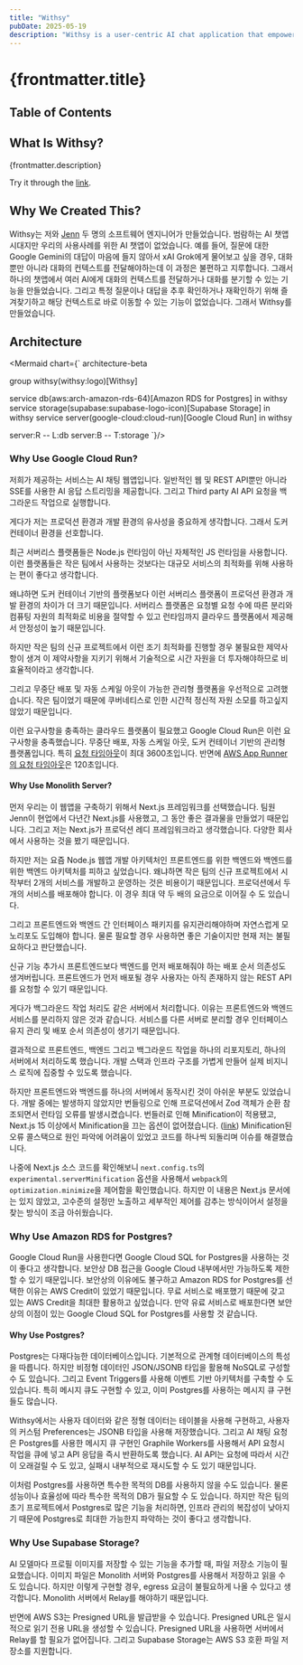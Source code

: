 ```yaml
---
title: "Withsy"
pubDate: 2025-05-19
description: "Withsy is a user-centric AI chat application that empowers you to tailor your conversational experience. It provides robust features for managing prompts, customizing interactions, and securely saving your valuable chats and messages."
---
```



# {frontmatter.title}

## Table of Contents

## What Is Withsy?

{frontmatter.description}

Try it through the [link](https://withsy.chat/).

## Why We Created This?

Withsy는 저와 [Jenn](https://www.hellojennpark.com/) 두 명의 소프트웨어 엔지니어가 만들었습니다.
범람하는 AI 챗앱 시대지만 우리의 사용사례를 위한 AI 챗앱이 없었습니다.
예를 들어, 질문에 대한 Google Gemini의 대답이 마음에 들지 않아서 xAI Grok에게 물어보고 싶을 경우, 대화 뿐만 아니라 대화의 컨텍스트를 전달해야하는데 이 과정은 불편하고 지루합니다.
그래서 하나의 챗앱에서 여러 AI에게 대화의 컨텍스트를 전달하거나 대화를 분기할 수 있는 기능을 만들었습니다.
그리고 특정 질문이나 대답을 추후 확인하거나 재확인하기 위해 즐겨찾기하고 해당 컨텍스트로 바로 이동할 수 있는 기능이 없었습니다.
그래서 Withsy를 만들었습니다.

## Architecture

<Mermaid chart={`
architecture-beta

group withsy(withsy:logo)[Withsy]

service db(aws:arch-amazon-rds-64)[Amazon RDS for Postgres] in withsy
service storage(supabase:supabase-logo-icon)[Supabase Storage] in withsy
service server(google-cloud:cloud-run)[Google Cloud Run] in withsy

server:R -- L:db
server:B -- T:storage
`}/>

### Why Use Google Cloud Run?

저희가 제공하는 서비스는 AI 채팅 웹앱입니다.
일반적인 웹 및 REST API뿐만 아니라 SSE를 사용한 AI 응답 스트리밍을 제공합니다.
그리고 Third party AI API 요청을 백그라운드 작업으로 실행합니다.

게다가 저는 프로덕션 환경과 개발 환경의 유사성을 중요하게 생각합니다.
그래서 도커 컨테이너 환경을 선호합니다.

최근 서버리스 플랫폼들은 Node.js 런타임이 아닌 자체적인 JS 런타임을 사용합니다.
이런 플랫폼들은 작은 팀에서 사용하는 것보다는 대규모 서비스의 최적화를 위해 사용하는 편이 좋다고 생각합니다.

왜냐하면 도커 컨테이너 기반의 플랫폼보다 이런 서버리스 플랫폼이 프로덕션 환경과 개발 환경의 차이가 더 크기 때문입니다.
서버리스 플랫폼은 요청별 요청 수에 따른 분리와 컴퓨팅 자원의 최적화로 비용을 절약할 수 있고 런타임까지 클라우드 플랫폼에서 제공해서 안정성이 높기 때문입니다.

하지만 작은 팀의 신규 프로젝트에서 이런 조기 최적화를 진행할 경우 불필요한 제약사항이 생겨 이 제약사항을 지키기 위해서 기술적으로 시간 자원을 더 투자해야하므로 비효율적이라고 생각합니다.

그리고 무중단 배포 및 자동 스케일 아웃이 가능한 관리형 플랫폼을 우선적으로 고려했습니다.
작은 팀이었기 때문에 쿠버네티스로 인한 시간적 정신적 자원 소모를 하고싶지 않았기 때문입니다.

이런 요구사항을 충족하는 클라우드 플랫폼이 필요했고 Google Cloud Run은 이런 요구사항을 충족했습니다.
무중단 배포, 자동 스케일 아웃, 도커 컨테이너 기반의 관리형 플랫폼입니다.
특히 [요청 타임아웃](https://cloud.google.com/run/docs/configuring/request-timeout#timeout-period)이 최대 3600초입니다.
반면에 [AWS App Runner의 요청 타임아웃](https://docs.aws.amazon.com/apprunner/latest/dg/develop.html)은 120초입니다.

#### Why Use Monolith Server?

먼저 우리는 이 웹앱을 구축하기 위해서 Next.js 프레임워크를 선택했습니다.
팀원 Jenn이 현업에서 다년간 Next.js를 사용했고, 그 동안 좋은 결과물을 만들었기 때문입니다.
그리고 저는 Next.js가 프로덕션 레디 프레임워크라고 생각했습니다. 다양한 회사에서 사용하는 것을 봤기 때문입니다.

하지만 저는 요즘 Node.js 웹앱 개발 아키텍처인 프론트엔드를 위한 백엔드와 백엔드를 위한 백엔드 아키텍처를 피하고 싶었습니다.
왜냐하면 작은 팀의 신규 프로젝트에서 시작부터 2개의 서비스를 개발하고 운영하는 것은 비용이기 때문입니다.
프로덕션에서 두 개의 서비스를 배포해야 합니다.
이 경우 최대 약 두 배의 요금으로 이어질 수 도 있습니다.

그리고 프론트엔드와 백엔드 간 인터페이스 패키지를 유지관리해야하며 자연스럽게 모노리포도 도입해야 합니다.
물론 필요할 경우 사용하면 좋은 기술이지만 현재 저는 불필요하다고 판단했습니다.

신규 기능 추가시 프론트엔드보다 백엔드를 먼저 배포해줘야 하는 배포 순서 의존성도 생겨버립니다.
프론트엔드가 먼저 배포될 경우 사용자는 아직 존재하지 않는 REST API를 요청할 수 있기 때문입니다.

게다가 백그라운드 작업 처리도 같은 서버에서 처리합니다.
이유는 프론트엔드와 백엔드 서비스를 분리하지 않은 것과 같습니다.
서비스를 다른 서버로 분리할 경우 인터페이스 유지 관리 및 배포 순서 의존성이 생기기 때문입니다.

결과적으로 프론트엔드, 백엔드 그리고 백그라운드 작업을 하나의 리포지토리, 하나의 서버에서 처리하도록 했습니다.
개발 스택과 인프라 구조를 가볍게 만들어 실제 비지니스 로직에 집중할 수 있도록 했습니다.

하지만 프론트엔드와 백엔드를 하나의 서버에서 동작시킨 것이 아쉬운 부분도 있었습니다.
개발 중에는 발생하지 않았지만 번들링으로 인해 프로덕션에서 Zod 객체가 순환 참조되면서 런타임 오류를 발생시켰습니다.
번들러로 인해 Minification이 적용됐고, Next.js 15 이상에서 Minification을 끄는 옵션이 없어졌습니다. ([link](https://nextjs.org/docs/architecture/nextjs-compiler#minification))
Minification된 오류 콜스택으로 원인 파악에 어려움이 있었고 코드를 하나씩 되돌리며 이슈를 해결했습니다.

나중에 Next.js 소스 코드를 확인해보니 `next.config.ts`의 `experimental.serverMinification` 옵션을 사용해서 `webpack`의 `optimization.minimize`을 제어함을 확인했습니다.
하지만 이 내용은 Next.js 문서에는 있지 않았고, 고수준의 설정만 노출하고 세부적인 제어를 감추는 방식이어서 설정을 찾는 방식이 조금 아쉬웠습니다.

### Why Use Amazon RDS for Postgres?

Google Cloud Run을 사용한다면 Google Cloud SQL for Postgres을 사용하는 것이 좋다고 생각합니다.
보안상 DB 접근을 Google Cloud 내부에서만 가능하도록 제한할 수 있기 때문입니다.
보안상의 이유에도 불구하고 Amazon RDS for Postgres를 선택한 이유는 AWS Credit이 있었기 때문입니다.
무료 서비스로 배포했기 때문에 갖고 있는 AWS Credit을 최대한 활용하고 싶었습니다.
만약 유료 서비스로 배포한다면 보안상의 이점이 있는 Google Cloud SQL for Postgres를 사용할 것 같습니다.

#### Why Use Postgres?

Postgres는 다재다능한 데이터베이스입니다.
기본적으로 관계형 데이터베이스의 특성을 따릅니다.
하지만 비정형 데이터인 JSON/JSONB 타입을 활용해 NoSQL로 구성할 수 도 있습니다.
그리고 Event Triggers를 사용해 이벤트 기반 아키텍처를 구축할 수 도 있습니다.
특히 메시지 큐도 구현할 수 있고, 이미 Postgres를 사용하는 메시지 큐 구현들도 많습니다.

Withsy에서는 사용자 데이터와 같은 정형 데이터는 테이블을 사용해 구현하고, 사용자의 커스텀 Preferences는 JSONB 타입을 사용해 저장했습니다.
그리고 AI 채팅 요청은 Postgres를 사용한 메시지 큐 구현인 Graphile Workers를 사용해서 API 요청시 작업을 큐에 넣고 API 응답을 즉시 반환하도록 했습니다.
AI API는 요청에 따라서 시간이 오래걸릴 수 도 있고, 실패시 내부적으로 재시도할 수 도 있기 때문입니다.

이처럼 Postgres를 사용하면 특수한 목적의 DB를 사용하지 않을 수도 있습니다.
물론 성능이나 효율성에 따라 특수한 목적의 DB가 필요할 수 도 있습니다.
하지만 작은 팀의 초기 프로젝트에서 Postgres로 많은 기능을 처리하면, 인프라 관리의 복잡성이 낮아지기 때문에 Postgres로 최대한 가능한지 파악하는 것이 좋다고 생각합니다.

### Why Use Supabase Storage?

AI 모델마다 프로필 이미지를 저장할 수 있는 기능을 추가할 때, 파일 저장소 기능이 필요했습니다.
이미지 파일은 Monolith 서버와 Postgres를 사용해서 저장하고 읽을 수 도 있습니다.
하지만 이렇게 구현할 경우, egress 요금이 불필요하게 나올 수 있다고 생각합니다.
Monolith 서버에서 Relay를 해야하기 때문입니다.

반면에 AWS S3는 Presigned URL을 발급받을 수 있습니다.
Presigned URL은 일시적으로 읽기 전용 URL을 생성할 수 있습니다.
Presigned URL을 사용하면 서버에서 Relay를 할 필요가 없어집니다.
그리고 Supabase Storage는 AWS S3 호환 파일 저장소를 지원합니다.
